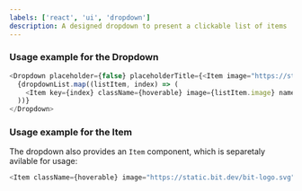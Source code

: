 ```yaml
---
labels: ['react', 'ui', 'dropdown']
description: A designed dropdown to present a clickable list of items
---
```



### Usage example for the Dropdown

```ts live
<Dropdown placeholder={false} placeholderTitle={<Item image="https://static.bit.dev/bit-logo.svg" name="teambit" />}>
  {dropdownList.map((listItem, index) => (
    <Item key={index} className={hoverable} image={listItem.image} name={listItem.name} />
  ))}
</Dropdown>
```

### Usage example for the Item

The dropdown also provides an `Item` component, which is separetaly avilable for usage:

```ts live
<Item className={hoverable} image="https://static.bit.dev/bit-logo.svg" name="teambit" />
```

